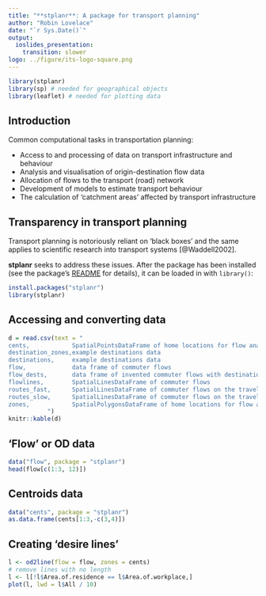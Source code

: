 ```yaml
---
title: "**stplanr**: A package for transport planning"
author: "Robin Lovelace"
date: "`r Sys.Date()`"
output:
  ioslides_presentation:
    transition: slower
logo: ../figure/its-logo-square.png
---
```


```r
library(stplanr)
library(sp) # needed for geographical objects
library(leaflet) # needed for plotting data
```

## Introduction

Common computational tasks in transportation planning:

- Access to and processing of data on transport infrastructure and behaviour
- Analysis and visualisation of origin-destination flow data
- Allocation of flows to the transport (road) network
- Development of models to estimate transport behaviour
- The calculation of 'catchment areas' affected by transport infrastructure

## Transparency in transport planning 

Transport planning is notoriously reliant on 'black boxes' and
the same applies to scientific research into transport systems
[@Waddell2002].

**stplanr** seeks to address these issues. After the package
has been installed (see the package's
[README](https://github.com/Robinlovelace/stplanr) for details),
it can be loaded in with `library()`:

```r
install.packages("stplanr")
library(stplanr)
```

## Accessing and converting data

```r
d = read.csv(text = "
cents,            SpatialPointsDataFrame of home locations for flow analysis.
destination_zones,example destinations data
destinations,     example destinations data
flow,             data frame of commuter flows
flow_dests,       data frame of invented commuter flows with destinations in a different layer than the origins
flowlines,        SpatialLinesDataFrame of commuter flows
routes_fast,      SpatialLinesDataFrame of commuter flows on the travel network
routes_slow,      SpatialLinesDataFrame of commuter flows on the travel network
zones,            SpatialPolygonsDataFrame of home locations for flow analysis.
           ")
knitr::kable(d)
```
## 'Flow' or OD data

```r
data("flow", package = "stplanr")
head(flow[c(1:3, 12)])
```

## Centroids data

```r
data("cents", package = "stplanr")
as.data.frame(cents[1:3,-c(3,4)])
```

## Creating 'desire lines'

```r
l <- od2line(flow = flow, zones = cents)
# remove lines with no length
l <- l[!l$Area.of.residence == l$Area.of.workplace,]
plot(l, lwd = l$All / 10)
```

